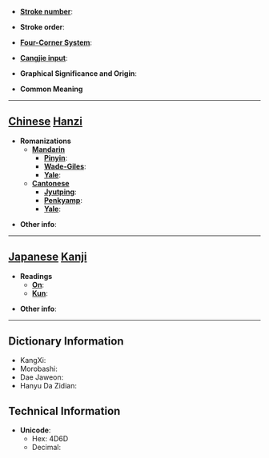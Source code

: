 * '''[[Wiktionary:Chinese total strokes index|Stroke number]]''': 

* '''Stroke order''': 

* '''[[Wiktionary:Chinese four corner index|Four-Corner System]]''': 

* '''[[Wiktionary:Chinese Cangjie index|Cangjie input]]''': 

* '''Graphical Significance and Origin''': 

* '''Common Meaning'''

----

== [[Chinese]] [[Hanzi]] ==

* '''Romanizations'''
** '''[[Mandarin]]'''
*** '''[[Pinyin]]''': 
*** '''[[Wade-Giles]]''': 
*** '''[[Yale]]''': 
** '''[[Cantonese]]'''
*** '''[[Jyutping]]''':
*** '''[[Penkyamp]]''': 
*** '''[[Yale]]''': 

* '''Other info''': 

----

== [[Japanese]] [[Kanji]] ==

* '''Readings'''
** '''[[On]]''': 
** '''[[Kun]]''': 

* '''Other info''':  

----

== Dictionary Information ==

* KangXi: 
* Morobashi: 
* Dae Jaweon:
* Hanyu Da Zidian: 

== Technical Information ==

* '''Unicode''':
** Hex: 4D6D
** Decimal: